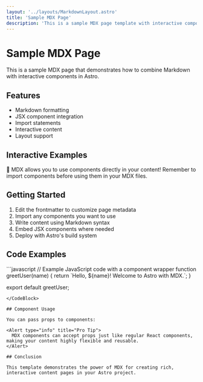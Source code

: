```yaml
---
layout: '../layouts/MarkdownLayout.astro'
title: 'Sample MDX Page'
description: 'This is a sample MDX page template with interactive components'
---
```



# Sample MDX Page

This is a sample MDX page that demonstrates how to combine Markdown with interactive components in Astro.

## Features

- Markdown formatting
- JSX component integration
- Import statements  
- Interactive content
- Layout support

## Interactive Examples

<Alert type="success">
  🎉 MDX allows you to use components directly in your content!
</Alert>

<Alert type="warning">
  Remember to import components before using them in your MDX files.
</Alert>

## Getting Started

1. Edit the frontmatter to customize page metadata
2. Import any components you want to use
3. Write content using Markdown syntax
4. Embed JSX components where needed
5. Deploy with Astro's build system

## Code Examples

<CodeBlock language="javascript" title="greetUser.js">
```javascript
// Example JavaScript code with a component wrapper
function greetUser(name) {
  return `Hello, ${name}! Welcome to Astro with MDX.`;
}

export default greetUser;
```
</CodeBlock>

## Component Usage

You can pass props to components:

<Alert type="info" title="Pro Tip">
  MDX components can accept props just like regular React components, making your content highly flexible and reusable.
</Alert>

## Conclusion

This template demonstrates the power of MDX for creating rich, interactive content pages in your Astro project.

